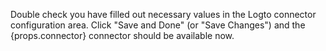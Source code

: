 <p>
  Double check you have filled out necessary values in the Logto connector configuration area. Click
  "Save and Done" (or "Save Changes") and the {props.connector} connector should be available now.
</p>
